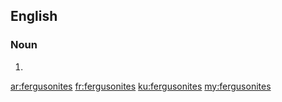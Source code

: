 ==English==

===Noun===
{{head|en}}

# {{plural of|fergusonite}}

[[ar:fergusonites]]
[[fr:fergusonites]]
[[ku:fergusonites]]
[[my:fergusonites]]